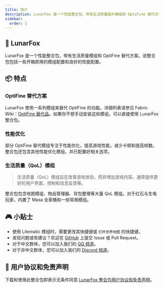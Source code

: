 ```yaml
---
title: 简介
description: LunarFox 是一个性能整合包，带有生活质量提升模组和 OptiFine 替代方案。该整合包包括一些开箱即用的模组配置和良好的性能配置。
sidebar:
  order: 1
---
```



<LinkCard
  title="安装"
  description="LunarFox 整合包安装指南"
  href="/lunarfox/installation"
/>

## 🦊 LunarFox

LunarFox 是一个性能整合包，带有生活质量模组和 OptiFine 替代方案。该整合包包括一些开箱即用的模组配置和良好的性能配置。

## 📦 特点

### OptiFine 替代方案

LunarFox 使用一系列模组来替代 OptiFine 的功能。详细列表请参见 Fabric Wiki：[OptiFine 替代品](https://wiki.fabricmc.net/zh_cn:community:optifine_alternatives)。如果你不想手动安装这些模组，可以直接使用 LunarFox 整合包。

### 性能优化

部分 OptiFine 替代模组专注于性能优化，提高游戏性能，减少卡顿和提高帧数。整合包还包含其他性能优化模组，并已配置好相关选项。

### 生活质量（QoL）模组

> 生活质量（QoL）模组旨在改善游戏体验，而非增加游戏内容。通常提供更好的用户界面、控制和信息反馈等。

整合包包含地图模组、物品管理器、背包整理等大量 QoL 模组。对于红石与生电玩家，内置了 Masa 全家桶和一些常用模组。

## 🎮 小贴士

- 使用 Litematic 模组时，需要更改其快捷键或 `打开世界地图` 的快捷键。
- 发现问题或有建议？欢迎在 [GitHub](https://github.com/OrzMiku/lunarfox) 上提交 Issue 或 Pull Request。
- 对于中文群体，您可以加入我们的 [QQ 频道](https://pd.qq.com/s/9erx9gm4m)。
- 对于非中文群体，您可以加入我们的 [Discord 频道](https://discord.gg/z974WwPEJt)。

## 🧾 用户协议和免责声明

下载和使用此整合包即表示无条件同意 [LunarFox 整合包用户协议和免责声明](/lunarfox/disclaimer)。
